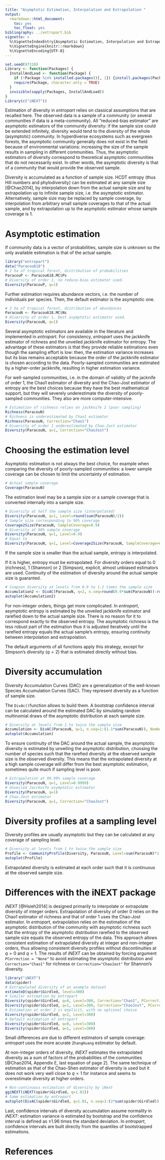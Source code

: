 ```yaml
---
title: "Asymptotic Estimation, Interpolation and Extrapolation "
output:
  rmarkdown::html_document:
    toc: yes
    toc_float: yes
bibliography: ../entropart.bib
vignette: >
  %\VignetteIndexEntry{Asymptotic Estimation, Interpolation and Extrapolation}
  %\VignetteEngine{knitr::rmarkdown}
  %\VignetteEncoding{UTF-8}
---
```


```r
set.seed(97310)
Library <- function(Packages) {
  InstallAndLoad <- function(Package) {
    if (!Package %in% installed.packages()[, 1]) {install.packages(Package, repos="https://cran.rstudio.com/")}
    require(Package, character.only = TRUE)
  }
  invisible(sapply(Packages, InstallAndLoad))
}
Library(c("iNEXT"))
```

Estimation of diversity in _entropart_ relies on classical assumptions that are recalled here.
The observed data is a sample of a community (or several communities if data is a meta-community).
All "reduced-bias estimator" are asymptotic estimators of the community diversity: if the sample size could be extended infinitely, diversity would tend to the diversity of the whole (asymptotic) community.
In hyperdiverse ecosystems such as evergreen forests, the asymptotic community generally does not exist in the field because of environmental variations: increasing the size of the sample results in sampling in different communities.
Thus, the asymptotic estimators of diversity correspond to theoretical asymptotic communities that do not necessarily exist.
In other words, the asymptotic diversity is that of a community that would provide the observed sample.

Diversity is accumulated as a function of sample size.
HCDT entropy (thus Hill numbers and phylodiversity) can be estimated at any sample size [@Chao2014], by interpolation down from the actual sample size and by extrapolation up to infinite sample size, i.e. the asymptotic estimator.
Alternatively, sample size may be replaced by sample coverage, by interpolation from arbitrary small sample coverages to that of the actual sample, and by extrapolation up to the asymptotic estimator whose sample coverage is 1.


# Asymptotic estimation

If community data is a vector of probabilities, sample size is unknown so the only available estimation is that of the actual sample.

```r
library("entropart")
data("Paracou618")
# 2 ha of tropical forest, distribution of probabilities
ParacouP <- Paracou618.MC$Ps
# Diversity of order 1, no reduce-bias estimator used.
Diversity(ParacouP, q=1)
```

Further estimation requires abundance vectors, i.e. the number of individuals per species.
Then, the default estimator is the asymptotic one.
```r
# 2 ha of tropical forest, distribution of abundances
ParacouN <- Paracou618.MC$Ns
# Diversity of order 1, best asymptotic estimator used.
Diversity(ParacouN, q=1)
```

Several asymptotic estimators are available in the literature and implemented in _entropart_.
For consistency, _entropart_ uses the jackknife estimator of richness and the unveiled jackknife estimator for entropy.
The advantage of these estimators is that they provide reliable estimations even though the sampling effort is low: then, the estimation variance increases but its bias remains acceptable because the order of the jackknife estimator is chosen according to the data.
Poorly-sampled communities are estimated by a higher-order jackknife, resulting in higher estimation variance.

For well-sampled communities, i.e. in the domain of validity of the jacknife of order 1, the Chao1 estimator of diversity and the Chao-Jost estimator of entropy are the best choices because they have the best mathematical support, but they will severely underestimate the diversity of poorly-sampled communities.
They also are more computer-intensive.
```r
# Estimation of richness relies on jackknife 2 (poor sampling)
Richness(ParacouN)
# Richness is underestimated by Chao1 estimator
Richness(ParacouN, Correction="Chao1")
# Diversity of order 1 underestimated by Chao-Jost estimator
Diversity(ParacouN, q=1, Correction="ChaoJost")
```


# Choosing the estimation level

Asymptotic estimation is not always the best choice, for example when comparing the diversity of poorly-sampled communities: a lower sample coverage can be chosen to limit the uncertainty of estimation.
```r
# Actual sample coverage
Coverage(ParacouN)
```

The estimation level may be a sample size or a sample coverage that is converted internally into a sample size.
```r
# Diversity at half the sample size (interpolated)
Diversity(ParacouN, q=1, Level=round(sum(ParacouN)/2))
# Sample size corresponding to 90% coverage
Coverage2Size(ParacouN, SampleCoverage=0.9)
# Diversity at 90% sample coverage
Diversity(ParacouN, q=1, Level=0.9)
# Equal to 
Diversity(ParacouN, q=1, Level=Coverage2Size(ParacouN, SampleCoverage=0.9))
```

If the sample size is smaller than the actual sample, entropy is interpolated.

If it is higher, entropy must be extrapolated. For diversity orders equal to 0 (richness), 1 (Shannon) or 2 (Simpson), explicit, almost unbiased estimators are used. 
Continuity of the estimation of diversity around the actual sample size is guaranted.
```r
# Simpson diversity at levels from 0.9 to 1.1 times the sample size
Accumulation2 <- DivAC(ParacouN, q=2, n.seq=round(0.9*sum(ParacouN)):round(1.1*sum(ParacouN)))
autoplot(Accumulation2)
```

For non-integer orders, things get more complicated. In _entropart_, asymptotic entropy is estimated by the unveiled jackknife estimator and rarefied down to the actual sample size. 
There is no reason for it to correspond exactly to the observed entropy.
The asymptotic richness is the less robust part of the estimation thus it is adjusted iteratively until the rarefied entropy equals the actual sample's entropy, ensuring continuity between interpolation and extrapolation.

The default arguments of all functions apply this strategy, except for Simpson's diversity ($q=2$) that is estimated directly without bias.



# Diversity accumulation

Diversity Accumulation Curves (DAC) are a generalization of the well-known Species Accumulation Curves (SAC).
They represent diversity as a function of sample size.

The `DivAc()`function allows to build them.
A bootstrap confidence interval can be calculated around the estimated DAC by simulating random multinomial draws of the asymptotic distribution at each sample size.
```r
# Diversity at levels from 1 to twice the sample size
Accumulation <- DivAC(ParacouN, q=1, n.seq=1:(1.1*sum(ParacouN)), NumberOfSimulations = 1000)
autoplot(Accumulation)
```

To ensure continuity of the DAC around the actual sample, the asymptotic diversity is estimated by unveiling the asymptotic distribution, choosing the number of species such that the rarefied diversity at the observed sample size is the observed diversity.
This means that the extrapolated diversity at a high sample coverage will differ from the best asymptotic estimation, sometimes quite much if sampling level is poor.
```r
# Extrapolation at 99.99% sample coverage
Diversity(ParacouN, q=1, Level=0.9999)
# Unveiled Jaccknife asymptotic estimator
Diversity(ParacouN, q=1)
# Chao-Jost estimator
Diversity(ParacouN, q=1, Correction="ChaoJost")
```



# Diversity profiles at a sampling level

Diversity profiles are usually asymptotic but they can be calculated at any coverage of sampling level.
```r
# Diversity at levels from 1 to twice the sample size
Profile <- CommunityProfile(Diversity, ParacouN, Level=sum(ParacouN)*1.5)
autoplot(Profile)
```

Extrapolated diversity is estimated at each order such that it is continuous at the observed sample size.


# Differences with the iNEXT package

_iNEXT_ [@Hsieh2014] is designed primarily to interpolate or extrapolate diversity of integer orders.
Extrapolation of diversity of order 0 relies on the Chao1 estimator of richness and that of order 1 uses the Chao-Jost estimator.
In _entropart_, extrapolation relies on the estimation of the asymptotic distribution of the community with asymptotic richness such that the entropy of the asymptotic distribution rarefied to the observed sample size equals the observed entropy of the data.
This approach allows consistent estimation of extrapolated diversity at integer and non-integer orders, thus allowing consistent diversity profiles without discontinuities at $q=0$ and $q=1$.
The results of _iNEXT_ can be obtained by forcing argument `PCorrection = "None"` to avoid estimating the asymptotic distribution and `Correction="Chao1"` for richness or `Correction="ChaoJost"` for Shannon's diversity.
```r
library("iNEXT")
data(spider)
# Extrapolated diversity of an example dataset
estimateD(spider$Girdled, level=300)
# Similar estimation by entropart
Diversity(spider$Girdled, q=0, Level=300, Correction="Chao1", PCorrection = "None")
Diversity(spider$Girdled, q=1, Level=300, Correction="ChaoJost", PCorrection = "None")
# Estimation at order 2 is explicit, with no optional choice
Diversity(spider$Girdled, q=2, Level=300)
# Default estimation of entropart
Diversity(spider$Girdled, q=0, Level=300)
Diversity(spider$Girdled, q=1, Level=300)
```

Small differences are due to different estimators of sample coverage: _entropart_ uses the more acurate `ZhangHuang` estimator by default.

At non-integer orders of diversity, _iNEXT_ estimates the extrapolated diversity as a sum of factors of the probabilities of the communities [@Chao2014, Appendix E, last equation of page 2].
The same technique of estimation as that of the Chao-Shen estimator of diversity is used but it does not work very well close to $q=1$ for instance and seems to overestimate diversity at higher orders.
```r
# Non-continuous estimation of diversity by iNext
ggiNEXT(iNEXT(spider$Girdled, q=1.01))
# Same estimation by entropart 
autoplot(DivAC(spider$Girdled, q=1.01, n.seq=1:(2*sum(spider$Girdled)), NumberOfSimulations = 1000))
```

Last, confidence intervals of diversity accumulation assume normality in _iNEXT_: estimation variance is estimated by bootstrap and the confidence interval is defined as $\pm 1.96$ times the standard deviation.
In _entropart_, confidence intervals are built directly from the quantiles of bootstrapped estimations.

# References

